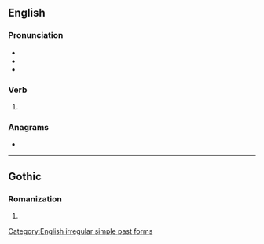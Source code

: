 {{also|Swam}}
==English==

===Pronunciation===
* {{IPA|en|/swæm/}}
* {{audio|en|en-us-swam.ogg|Audio (US)}}
* {{rhymes|en|æm}}

===Verb===
{{head|en|verb form}}

# {{en-simple past of|swim}}

===Anagrams===
* {{anagrams|en|a=amsw|MAWs|MSAW|Maws|WMAs|awms|maws|sawm|wasm}}

[[Category:English irregular simple past forms]]

----

==Gothic==

===Romanization===
{{got-rom}}

# {{romanization of|got|𐍃𐍅𐌰𐌼}}